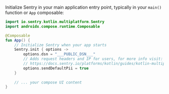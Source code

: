 Initialize Sentry in your main application entry point, typically in your `main()` function or `App` composable:

```kotlin {filename:App.kt}
import io.sentry.kotlin.multiplatform.Sentry
import androidx.compose.runtime.Composable

@Composable
fun App() {
    // Initialize Sentry when your app starts
    Sentry.init { options ->
        options.dsn = "___PUBLIC_DSN___"
        // Adds request headers and IP for users, for more info visit:
        // https://docs.sentry.io/platforms/kotlin/guides/kotlin-multiplatform/data-management/data-collected/
        options.sendDefaultPii = true
    }
    
    // ... your compose UI content
}
```